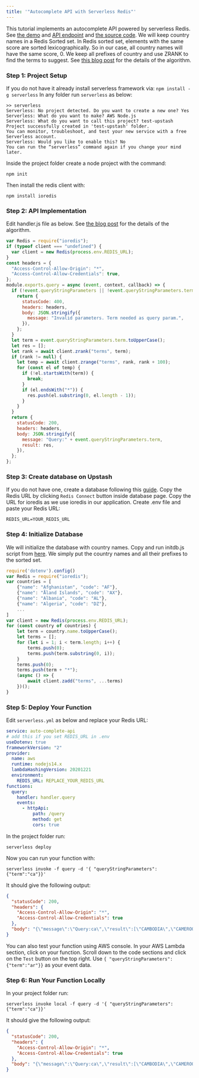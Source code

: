 ```yaml
---
title: '"Autocomplete API with Serverless Redis"'
---
```

This tutorial implements an autocomplete API powered by serverless Redis. See
[the demo](https://auto-complete-example.vercel.app/) and
[API endpoint](https://wfgz7cju24.execute-api.us-east-1.amazonaws.com/query?term=ca)
and
[the source code](https://github.com/upstash/examples/tree/main/examples/auto-complete-api).
We will keep country names in a Redis Sorted set. In Redis sorted set, elements
with the same score are sorted lexicographically. So in our case, all country
names will have the same score, 0. We keep all prefixes of country and use ZRANK
to find the terms to suggest. See
[this blog post](https://oldblog.antirez.com/post/autocomplete-with-redis.html)
for the details of the algorithm.
### Step 1: Project Setup
If you do not have it already install serverless framework via:
`npm install -g serverless`
In any folder run `serverless` as below:
```text
>> serverless
Serverless: No project detected. Do you want to create a new one? Yes
Serverless: What do you want to make? AWS Node.js
Serverless: What do you want to call this project? test-upstash
Project successfully created in 'test-upstash' folder.
You can monitor, troubleshoot, and test your new service with a free Serverless account.
Serverless: Would you like to enable this? No
You can run the “serverless” command again if you change your mind later.
```
Inside the project folder create a node project with the command:
```
npm init
```
Then install the redis client with:
```
npm install ioredis
```
### Step 2: API Implementation
Edit handler.js file as below. See
[the blog post](https://oldblog.antirez.com/post/autocomplete-with-redis.html)
for the details of the algorithm.
```javascript
var Redis = require("ioredis");
if (typeof client === "undefined") {
  var client = new Redis(process.env.REDIS_URL);
}
const headers = {
  "Access-Control-Allow-Origin": "*",
  "Access-Control-Allow-Credentials": true,
};
module.exports.query = async (event, context, callback) => {
  if (!event.queryStringParameters || !event.queryStringParameters.term) {
    return {
      statusCode: 400,
      headers: headers,
      body: JSON.stringify({
        message: "Invalid parameters. Term needed as query param.",
      }),
    };
  }
  let term = event.queryStringParameters.term.toUpperCase();
  let res = [];
  let rank = await client.zrank("terms", term);
  if (rank != null) {
    let temp = await client.zrange("terms", rank, rank + 100);
    for (const el of temp) {
      if (!el.startsWith(term)) {
        break;
      }
      if (el.endsWith("*")) {
        res.push(el.substring(0, el.length - 1));
      }
    }
  }
  return {
    statusCode: 200,
    headers: headers,
    body: JSON.stringify({
      message: "Query:" + event.queryStringParameters.term,
      result: res,
    }),
  };
};
```
### Step 3: Create database on Upstash
If you do not have one, create a database following this
[guide](../overall/getstarted). Copy the Redis URL by clicking `Redis Connect`
button inside database page. Copy the URL for ioredis as we use ioredis in our
application. Create .env file and paste your Redis URL:
```text
REDIS_URL=YOUR_REDIS_URL
```
### Step 4: Initialize Database
We will initialize the database with country names. Copy and run initdb.js
script from
[here](https://github.com/upstash/examples/tree/main/examples/auto-complete-api/initdb.js).
We simply put the country names and all their prefixes to the sorted set.
```javascript
require('dotenv').config()
var Redis = require("ioredis");
var countries = [
    {"name": "Afghanistan", "code": "AF"},
    {"name": "Åland Islands", "code": "AX"},
    {"name": "Albania", "code": "AL"},
    {"name": "Algeria", "code": "DZ"},
    ...
]
var client = new Redis(process.env.REDIS_URL);
for (const country of countries) {
    let term = country.name.toUpperCase();
    let terms = [];
    for (let i = 1; i < term.length; i++) {
        terms.push(0);
        terms.push(term.substring(0, i));
    }
    terms.push(0);
    terms.push(term + "*");
    (async () => {
        await client.zadd("terms", ...terms)
    })();
}
```
### Step 5: Deploy Your Function
Edit `serverless.yml` as below and replace your Redis URL:
```yaml
service: auto-complete-api
# add this if you set REDIS_URL in .env
useDotenv: true
frameworkVersion: "2"
provider:
  name: aws
  runtime: nodejs14.x
  lambdaHashingVersion: 20201221
  environment:
    REDIS_URL: REPLACE_YOUR_REDIS_URL
functions:
  query:
    handler: handler.query
    events:
      - httpApi:
          path: /query
          method: get
          cors: true
```
In the project folder run:
```
serverless deploy
```
Now you can run your function with:
```shell
serverless invoke -f query -d '{ "queryStringParameters": {"term":"ca"}}'
```
It should give the following output:
```json
{
  "statusCode": 200,
  "headers": {
    "Access-Control-Allow-Origin": "*",
    "Access-Control-Allow-Credentials": true
  },
  "body": "{\"message\":\"Query:ca\",\"result\":[\"CAMBODIA\",\"CAMEROON\",\"CANADA\",\"CAPE VERDE\",\"CAYMAN ISLANDS\"]}"
}
```
You can also test your function using AWS console. In your AWS Lambda section,
click on your function. Scroll down to the code sections and click on the `Test`
button on the top right. Use `{ "queryStringParameters": {"term":"ar"}}` as your
event data.
### Step 6: Run Your Function Locally
In your project folder run:
```shell
serverless invoke local -f query -d '{ "queryStringParameters": {"term":"ca"}}'
```
It should give the following output:
```json
{
  "statusCode": 200,
  "headers": {
    "Access-Control-Allow-Origin": "*",
    "Access-Control-Allow-Credentials": true
  },
  "body": "{\"message\":\"Query:ca\",\"result\":[\"CAMBODIA\",\"CAMEROON\",\"CANADA\",\"CAPE VERDE\",\"CAYMAN ISLANDS\"]}"
}
```